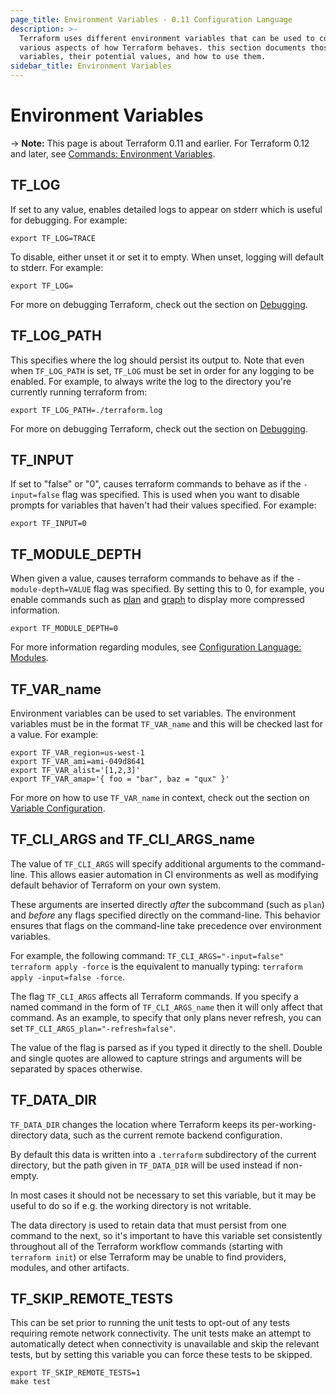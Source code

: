 ```yaml
---
page_title: Environment Variables - 0.11 Configuration Language
description: >-
  Terraform uses different environment variables that can be used to configure
  various aspects of how Terraform behaves. this section documents those
  variables, their potential values, and how to use them.
sidebar_title: Environment Variables
---
```


# Environment Variables

-> **Note:** This page is about Terraform 0.11 and earlier. For Terraform 0.12
and later, see
[Commands: Environment Variables](/cli/config/environment-variables).

## TF_LOG

If set to any value, enables detailed logs to appear on stderr which is useful for debugging. For example:

```shell
export TF_LOG=TRACE
```

To disable, either unset it or set it to empty. When unset, logging will default to stderr. For example:

```shell
export TF_LOG=
```

For more on debugging Terraform, check out the section on [Debugging](/internals/debugging).

## TF_LOG_PATH

This specifies where the log should persist its output to. Note that even when `TF_LOG_PATH` is set, `TF_LOG` must be set in order for any logging to be enabled. For example, to always write the log to the directory you're currently running terraform from:

```shell
export TF_LOG_PATH=./terraform.log
```

For more on debugging Terraform, check out the section on [Debugging](/internals/debugging).

## TF_INPUT

If set to "false" or "0", causes terraform commands to behave as if the `-input=false` flag was specified. This is used when you want to disable prompts for variables that haven't had their values specified. For example:

```shell
export TF_INPUT=0
```

## TF_MODULE_DEPTH

When given a value, causes terraform commands to behave as if the `-module-depth=VALUE` flag was specified. By setting this to 0, for example, you enable commands such as [plan](/cli/commands/plan) and [graph](/cli/commands/graph) to display more compressed information.

```shell
export TF_MODULE_DEPTH=0
```

For more information regarding modules, see [Configuration Language: Modules](/configuration/modules).

## TF_VAR_name

Environment variables can be used to set variables. The environment variables must be in the format `TF_VAR_name` and this will be checked last for a value. For example:

```shell
export TF_VAR_region=us-west-1
export TF_VAR_ami=ami-049d8641
export TF_VAR_alist='[1,2,3]'
export TF_VAR_amap='{ foo = "bar", baz = "qux" }'
```

For more on how to use `TF_VAR_name` in context, check out the section on [Variable Configuration](/language/configuration-0-11/variables).

## TF_CLI_ARGS and TF_CLI_ARGS_name

The value of `TF_CLI_ARGS` will specify additional arguments to the
command-line. This allows easier automation in CI environments as well as
modifying default behavior of Terraform on your own system.

These arguments are inserted directly _after_ the subcommand
(such as `plan`) and _before_ any flags specified directly on the command-line.
This behavior ensures that flags on the command-line take precedence over
environment variables.

For example, the following command: `TF_CLI_ARGS="-input=false" terraform apply -force`
is the equivalent to manually typing: `terraform apply -input=false -force`.

The flag `TF_CLI_ARGS` affects all Terraform commands. If you specify a
named command in the form of `TF_CLI_ARGS_name` then it will only affect
that command. As an example, to specify that only plans never refresh,
you can set `TF_CLI_ARGS_plan="-refresh=false"`.

The value of the flag is parsed as if you typed it directly to the shell.
Double and single quotes are allowed to capture strings and arguments will
be separated by spaces otherwise.

## TF_DATA_DIR

`TF_DATA_DIR` changes the location where Terraform keeps its
per-working-directory data, such as the current remote backend configuration.

By default this data is written into a `.terraform` subdirectory of the
current directory, but the path given in `TF_DATA_DIR` will be used instead
if non-empty.

In most cases it should not be necessary to set this variable, but it may
be useful to do so if e.g. the working directory is not writable.

The data directory is used to retain data that must persist from one command
to the next, so it's important to have this variable set consistently throughout
all of the Terraform workflow commands (starting with `terraform init`) or else
Terraform may be unable to find providers, modules, and other artifacts.

## TF_SKIP_REMOTE_TESTS

This can be set prior to running the unit tests to opt-out of any tests
requiring remote network connectivity. The unit tests make an attempt to
automatically detect when connectivity is unavailable and skip the relevant
tests, but by setting this variable you can force these tests to be skipped.

```shell
export TF_SKIP_REMOTE_TESTS=1
make test
```
